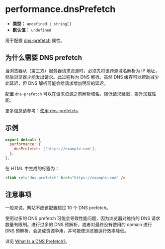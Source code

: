 # performance.dnsPrefetch

- **类型：** `undefined | string[]`
- **默认值：** `undefined`

用于配置 [dns-prefetch](https://developer.mozilla.org/en-US/docs/Web/HTML/Attributes/rel/dns-prefetch) 属性。

## 为什么需要 DNS prefetch

当浏览器从（第三方）服务器请求资源时，必须先将该跨源域名解析为 IP 地址，然后浏览器才能发出请求。此过程称为 DNS 解析。虽然 DNS 缓存可以帮助减少此延迟，但 DNS 解析可能会给请求增加明显的延迟。

配置 `dns-prefetch` 可以在请求资源之前解析域名，降低请求延迟，提升加载性能。

更多信息请参考：[使用 dns-prefetch](https://developer.mozilla.org/zh-CN/docs/Web/Performance/dns-prefetch)。

## 示例

```js
export default {
  performance: {
    dnsPrefetch: ['https://example.com'],
  },
};
```

在 HTML 中生成的标签为：

```html
<link rel="dns-prefetch" href="https://example.com" />
```

## 注意事项

一般来说，网站不应该配置超过 10 个 DNS prefetch。

使用过多的 DNS prefetch 可能会导致性能问题，因为浏览器对维持的 DNS 请求数量有限制。进行过多的 DNS 预解析，或者对最终没有使用的 domain 进行 DNS 预解析，会造成资源争用，并可能使浏览器运行效率降低。

详见 [What Is a DNS Prefetch?](https://www.splunk.com/en_us/blog/learn/dns-prefetch.html)。
